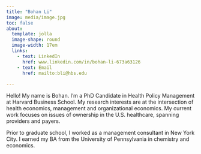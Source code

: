 ```yaml
---
title: "Bohan Li"
image: media/image.jpg
toc: false
about: 
  template: jolla
  image-shape: round
  image-width: 17em
  links:
    - text: LinkedIn
      href: www.linkedin.com/in/bohan-li-673a63126
    - text: Email
      href: mailto:bli@hbs.edu
    
---
```


Hello! My name is Bohan. I'm a PhD Candidate in Health Policy Management at Harvard Business School. My research interests are at the intersection of health economics, management and organizational economics. My current work focuses on issues of ownership in the U.S. healthcare, spanning providers and payers. 

Prior to graduate school, I worked as a management consultant in New York City. I earned my BA from the University of Pennsylvania in chemistry and economics.

